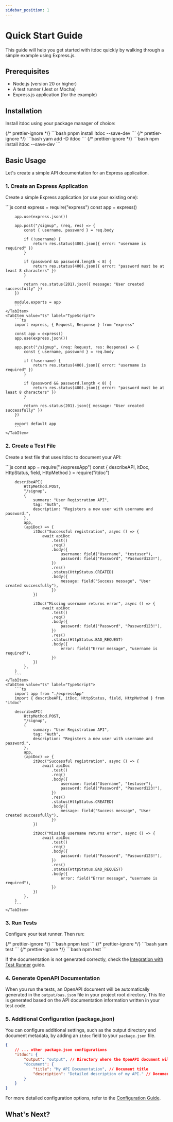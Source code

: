 ```yaml
---
sidebar_position: 1
---
```



# Quick Start Guide

This guide will help you get started with itdoc quickly by walking through a simple example using
Express.js.

## Prerequisites

- Node.js (version 20 or higher)
- A test runner (Jest or Mocha)
- Express.js application (for the example)

## Installation

Install itdoc using your package manager of choice:

<Tabs>
    {/* prettier-ignore */}
    <TabItem value="pnpm" label="pnpm" default>
        ```bash
        pnpm install itdoc --save-dev
        ```
    </TabItem>
    {/* prettier-ignore */}
    <TabItem value="yarn" label="yarn">
        ```bash
        yarn add -D itdoc
        ```
    </TabItem>
    {/* prettier-ignore */}
    <TabItem value="npm" label="npm">
        ```bash
        npm install itdoc --save-dev
        ```
    </TabItem>
</Tabs>

## Basic Usage

Let's create a simple API documentation for an Express application.

### 1. Create an Express Application

Create a simple Express application (or use your existing one):

<Tabs>
    <TabItem value="js" label="JavaScript" default>
        ```js
        const express = require("express")
        const app = express()

        app.use(express.json())

        app.post("/signup", (req, res) => {
            const { username, password } = req.body

            if (!username) {
                return res.status(400).json({ error: "username is required" })
            }

            if (password && password.length < 8) {
                return res.status(400).json({ error: "password must be at least 8 characters" })
            }

            return res.status(201).json({ message: "User created successfully" })
        })

        module.exports = app
        ```
    </TabItem>
    <TabItem value="ts" label="TypeScript">
        ```ts
        import express, { Request, Response } from "express"

        const app = express()
        app.use(express.json())

        app.post("/signup", (req: Request, res: Response) => {
            const { username, password } = req.body

            if (!username) {
                return res.status(400).json({ error: "username is required" })
            }

            if (password && password.length < 8) {
                return res.status(400).json({ error: "password must be at least 8 characters" })
            }

            return res.status(201).json({ message: "User created successfully" })
        })

        export default app
        ```
    </TabItem>

</Tabs>

### 2. Create a Test File

Create a test file that uses itdoc to document your API:

<Tabs>
    <TabItem value="js" label="JavaScript" default>
        ```js
        const app = require("./expressApp")
        const { describeAPI, itDoc, HttpStatus, field, HttpMethod } = require("itdoc")

        describeAPI(
            HttpMethod.POST,
            "/signup",
            {
                summary: "User Registration API",
                tag: "Auth",
                description: "Registers a new user with username and password.",
            },
            app,
            (apiDoc) => {
                itDoc("Successful registration", async () => {
                    await apiDoc
                        .test()
                        .req()
                        .body({
                            username: field("Username", "testuser"),
                            password: field("Password", "Password123!"),
                        })
                        .res()
                        .status(HttpStatus.CREATED)
                        .body({
                            message: field("Success message", "User created successfully"),
                        })
                })

                itDoc("Missing username returns error", async () => {
                    await apiDoc
                        .test()
                        .req()
                        .body({
                            password: field("Password", "Password123!"),
                        })
                        .res()
                        .status(HttpStatus.BAD_REQUEST)
                        .body({
                            error: field("Error message", "username is required"),
                        })
                })
            },
        )
        ```
    </TabItem>
    <TabItem value="ts" label="TypeScript">
        ```ts
        import app from "./expressApp"
        import { describeAPI, itDoc, HttpStatus, field, HttpMethod } from "itdoc"

        describeAPI(
            HttpMethod.POST,
            "/signup",
            {
                summary: "User Registration API",
                tag: "Auth",
                description: "Registers a new user with username and password.",
            },
            app,
            (apiDoc) => {
                itDoc("Successful registration", async () => {
                    await apiDoc
                        .test()
                        .req()
                        .body({
                            username: field("Username", "testuser"),
                            password: field("Password", "Password123!"),
                        })
                        .res()
                        .status(HttpStatus.CREATED)
                        .body({
                            message: field("Success message", "User created successfully"),
                        })
                })

                itDoc("Missing username returns error", async () => {
                    await apiDoc
                        .test()
                        .req()
                        .body({
                            password: field("Password", "Password123!"),
                        })
                        .res()
                        .status(HttpStatus.BAD_REQUEST)
                        .body({
                            error: field("Error message", "username is required"),
                        })
                })
            },
        )
        ```
    </TabItem>

</Tabs>

### 3. Run Tests

Configure your test runner. Then run:

<Tabs>
    {/* prettier-ignore */}
    <TabItem value="pnpm" label="pnpm" default>
        ```bash
        pnpm test
        ```
    </TabItem>
    {/* prettier-ignore */}
    <TabItem value="yarn" label="yarn">
        ```bash
        yarn test
        ```
    </TabItem>
    {/* prettier-ignore */}
    <TabItem value="npm" label="npm">
        ```bash
        npm test
        ```
    </TabItem>
</Tabs>

If the documentation is not generated correctly, check the
[Integration with Test Runner](integration-test-runner) guide.

### 4. Generate OpenAPI Documentation

When you run the tests, an OpenAPI document will be automatically generated in the `output/oas.json`
file in your project root directory. This file is generated based on the API documentation
information written in your test code.

### 5. Additional Configuration (package.json)

You can configure additional settings, such as the output directory and document metadata, by adding
an `itdoc` field to your `package.json` file.

```json title="package.json"
{
    // ... other package.json configurations
    "itdoc": {
        "output": "output", // Directory where the OpenAPI document will be generated (default: output)
        "document": {
            "title": "My API Documentation", // Document title
            "description": "Detailed description of my API." // Document description
        }
    }
}
```

For more detailed configuration options, refer to the [Configuration Guide](./configuration).

## What's Next?

